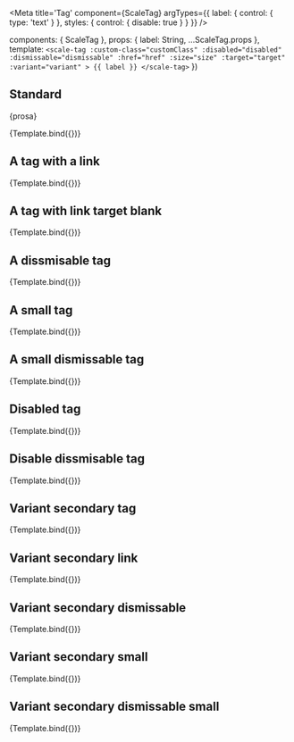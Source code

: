 
<Meta
  title='Tag'
  component={ScaleTag}
  argTypes={{
    label: {
      control: { type: 'text' }
    },
    styles: {
      control: { disable: true }
    }
  }}
/>

  components: { ScaleTag },
  props: {
    label: String,
    ...ScaleTag.props
  },
  template: `
    <scale-tag
    :custom-class="customClass"
    :disabled="disabled"
    :dismissable="dismissable"
    :href="href"
    :size="size"
    :target="target"
    :variant="variant"
    >
    {{ label }}
    </scale-tag>
  `
})


## Standard

<Description>{prosa}</Description>

<Preview>
  <Story
    name='Standard'
    args={{
      label: 'A tag'
    }} 
  >
    {Template.bind({})}
  </Story>
</Preview>

## A tag with a link

<Preview>
    <Story
    name="With link"
    args={{
        href: 'https://www.example.com',
        label: 'A tag with a link'
    }}
    >
    {Template.bind({})}
    </Story>
</Preview>

## A tag with link target blank

<Preview>
    <Story
    name="With link target blank"
    args={{
        href: 'https://www.example.com',
        label: 'A tag with a link target blank',
        target: '_blank'
    }}
    >
        {Template.bind({})}
    </Story>
</Preview>

## A dissmisable tag

<Preview>
    <Story
    name="A dissmisable tag"
    args={{
        label: 'A dissmisable tag',
        dismissable: true
    }}>
    {Template.bind({})}
    </Story>
</Preview>

## A small tag

<Preview>
    <Story
    name="A small tag"
    args={{
        label: 'A small tag',
        size: 'small'
    }}>
    {Template.bind({})}
    </Story>
</Preview>

## A small dismissable tag

<Preview>
    <Story
    name="A small dismissable tag"
    args={{
        label: 'A small dismissable tag',
        size: 'small',
        dismissable: true
    }}>
    {Template.bind({})}
    </Story>
</Preview>

## Disabled tag

<Preview>
    <Story
    name="Disabled tag"
    args={{
        label: 'Disabled tag',
        disabled: true
    }}>
    {Template.bind({})}
    </Story>
</Preview>

## Disable dissmisable tag

<Preview>
    <Story
    name="Disabled dismissable tag"
    args={{
        label: 'Disabled dismissable tag',
        disabled: true,
        dismissable: true,
    }}>
    {Template.bind({})}
    </Story>
</Preview>

## Variant secondary tag

<Preview>
    <Story
    name="Variant secondary tag"
    args={{
        label: 'Variant secondary tag',
        variant: 'secondary'
    }}>
    {Template.bind({})}
    </Story>
</Preview>

## Variant secondary link

<Preview>
    <Story
    name="Variant secondary link"
    args={{
        label: 'Variant secondary link',
        variant: 'secondary',
        href: 'https://www.example.com',
        target: '_blank'
    }}>
    {Template.bind({})}
    </Story>
</Preview>

## Variant secondary dismissable

<Preview>
    <Story
    name="Variant secondary dismissable"
    args={{
        label: 'Variant secondary dismissable',
        variant: 'secondary',
        dismissable: true
    }}>
    {Template.bind({})}
    </Story>
</Preview>

## Variant secondary small

<Preview>
    <Story
    name="Variant secondary small"
    args={{
        label: 'Variant secondary small',
        variant: 'secondary',
        size: 'small'
    }}>
    {Template.bind({})}
    </Story>
</Preview>

## Variant secondary dismissable small

<Preview>
    <Story
    name="Variant secondary dismissable small"
    args={{
        label: 'Variant secondary dismissable small',
        variant: 'secondary',
        dismissable: true,
        size: 'small'
    }}>
    {Template.bind({})}
    </Story>
</Preview>